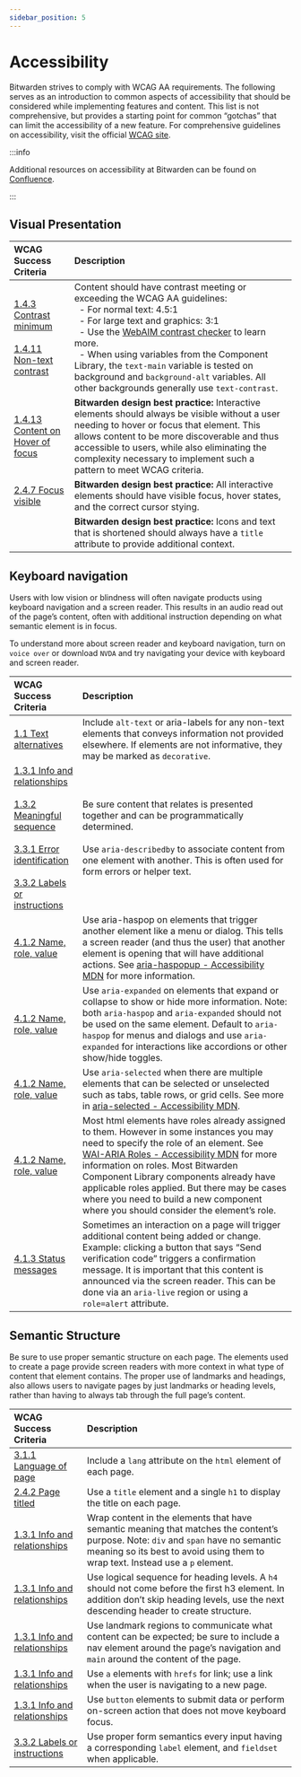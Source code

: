 ```yaml
---
sidebar_position: 5
---
```


# Accessibility

Bitwarden strives to comply with WCAG AA requirements. The following serves as an introduction to
common aspects of accessibility that should be considered while implementing features and content.
This list is not comprehensive, but provides a starting point for common “gotchas” that can limit
the accessibility of a new feature. For comprehensive guidelines on accessibility, visit the
official [WCAG site](https://www.w3.org/WAI/WCAG21/Understanding/).

<bitwarden>

:::info

Additional resources on accessibility at Bitwarden can be found on
[Confluence](https://bitwarden.atlassian.net/wiki/spaces/EN/pages/193953973).

:::

</bitwarden>

## Visual Presentation

| WCAG Success Criteria                                                                                                                                                                               | Description                                                                                                                                                                                                                                                                                                                                                                                                                                                                                      |
| :-------------------------------------------------------------------------------------------------------------------------------------------------------------------------------------------------- | :----------------------------------------------------------------------------------------------------------------------------------------------------------------------------------------------------------------------------------------------------------------------------------------------------------------------------------------------------------------------------------------------------------------------------------------------------------------------------------------------- |
| [1.4.3 Contrast minimum](https://www.w3.org/WAI/WCAG21/Understanding/contrast-minimum.html)<br/><br/>[1.4.11 Non-text contrast](https://www.w3.org/WAI/WCAG21/Understanding/non-text-contrast.html) | Content should have contrast meeting or exceeding the WCAG AA guidelines:<br/>&nbsp;&nbsp;- For normal text: 4.5:1<br/>&nbsp;&nbsp;- For large text and graphics: 3:1<br/>&nbsp;&nbsp;- Use the [WebAIM contrast checker](https://webaim.org/resources/contrastchecker/) to learn more.<br/>&nbsp;&nbsp;- When using variables from the Component Library, the `text-main` variable is tested on background and `background-alt` variables. All other backgrounds generally use `text-contrast`. |
| [1.4.13 Content on Hover of focus](https://www.w3.org/WAI/WCAG21/Understanding/content-on-hover-or-focus.html)                                                                                      | **Bitwarden design best practice:** Interactive elements should always be visible without a user needing to hover or focus that element. This allows content to be more discoverable and thus accessible to users, while also eliminating the complexity necessary to implement such a pattern to meet WCAG criteria.                                                                                                                                                                            |
| [2.4.7 Focus visible](https://www.w3.org/WAI/WCAG21/Understanding/focus-visible.html)                                                                                                               | **Bitwarden design best practice:** All interactive elements should have visible focus, hover states, and the correct cursor stying.                                                                                                                                                                                                                                                                                                                                                             |
|                                                                                                                                                                                                     | **Bitwarden design best practice:** Icons and text that is shortened should always have a `title` attribute to provide additional context.                                                                                                                                                                                                                                                                                                                                                       |

## Keyboard navigation

Users with low vision or blindness will often navigate products using keyboard navigation and a
screen reader. This results in an audio read out of the page’s content, often with additional
instruction depending on what semantic element is in focus.

To understand more about screen reader and keyboard navigation, turn on `voice over` or download
`NVDA` and try navigating your device with keyboard and screen reader.

| WCAG Success Criteria                                                                                                                                                                                                                                                                                                                                                                                                         | Description                                                                                                                                                                                                                                                                                                                                                                                                                                                                      |
| :---------------------------------------------------------------------------------------------------------------------------------------------------------------------------------------------------------------------------------------------------------------------------------------------------------------------------------------------------------------------------------------------------------------------------- | :------------------------------------------------------------------------------------------------------------------------------------------------------------------------------------------------------------------------------------------------------------------------------------------------------------------------------------------------------------------------------------------------------------------------------------------------------------------------------- |
| [1.1 Text alternatives](https://www.w3.org/WAI/WCAG21/Understanding/text-alternatives)                                                                                                                                                                                                                                                                                                                                        | Include `alt-text` or aria-labels for any non-text elements that conveys information not provided elsewhere. If elements are not informative, they may be marked as `decorative`.                                                                                                                                                                                                                                                                                                |
| [1.3.1 Info and relationships](https://www.w3.org/WAI/WCAG21/Understanding/info-and-relationships)<br/><br/> [1.3.2 Meaningful sequence](https://www.w3.org/WAI/WCAG21/Understanding/meaningful-sequence)<br/><br/>[3.3.1 Error identification](https://www.w3.org/WAI/WCAG21/Understanding/error-identification)<br/><br/>[3.3.2 Labels or instructions](https://www.w3.org/WAI/WCAG21/Understanding/labels-or-instructions) | Be sure content that relates is presented together and can be programmatically determined. <br/><br/>Use `aria-describedby` to associate content from one element with another. This is often used for form errors or helper text.                                                                                                                                                                                                                                               |
| [4.1.2 Name, role, value](https://www.w3.org/WAI/WCAG21/Understanding/name-role-value)                                                                                                                                                                                                                                                                                                                                        | Use aria-haspop on elements that trigger another element like a menu or dialog. This tells a screen reader (and thus the user) that another element is opening that will have additional actions. See [aria-haspopup - Accessibility MDN](https://developer.mozilla.org/en-US/docs/Web/Accessibility/ARIA/Attributes/aria-haspopup) for more information.                                                                                                                        |
| [4.1.2 Name, role, value](https://www.w3.org/WAI/WCAG21/Understanding/name-role-value)                                                                                                                                                                                                                                                                                                                                        | Use `aria-expanded` on elements that expand or collapse to show or hide more information. Note: both `aria-haspop` and `aria-expanded` should not be used on the same element. Default to `aria-haspop` for menus and dialogs and use `aria-expanded` for interactions like accordions or other show/hide toggles.                                                                                                                                                               |
| [4.1.2 Name, role, value](https://www.w3.org/WAI/WCAG21/Understanding/name-role-value)                                                                                                                                                                                                                                                                                                                                        | Use `aria-selected` when there are multiple elements that can be selected or unselected such as tabs, table rows, or grid cells. See more in [aria-selected - Accessibility MDN](https://developer.mozilla.org/en-US/docs/Web/Accessibility/ARIA/Attributes/aria-selected).                                                                                                                                                                                                      |
| [4.1.2 Name, role, value](https://www.w3.org/WAI/WCAG21/Understanding/name-role-value)                                                                                                                                                                                                                                                                                                                                        | Most html elements have roles already assigned to them. However in some instances you may need to specify the role of an element. See [WAI-ARIA Roles - Accessibility MDN](https://developer.mozilla.org/en-US/docs/Web/Accessibility/ARIA/Roles) for more information on roles. Most Bitwarden Component Library components already have applicable roles applied. But there may be cases where you need to build a new component where you should consider the element’s role. |
| [4.1.3 Status messages](https://www.w3.org/WAI/WCAG21/Understanding/status-messages)                                                                                                                                                                                                                                                                                                                                          | Sometimes an interaction on a page will trigger additional content being added or change. Example: clicking a button that says “Send verification code” triggers a confirmation message. It is important that this content is announced via the screen reader. This can be done via an `aria-live` region or using a `role=alert` attribute.                                                                                                                                     |

## Semantic Structure

Be sure to use proper semantic structure on each page. The elements used to create a page provide
screen readers with more context in what type of content that element contains. The proper use of
landmarks and headings, also allows users to navigate pages by just landmarks or heading levels,
rather than having to always tab through the full page’s content.

| WCAG Success Criteria                                                                              | Description                                                                                                                                                                                                          |
| :------------------------------------------------------------------------------------------------- | :------------------------------------------------------------------------------------------------------------------------------------------------------------------------------------------------------------------- |
| [3.1.1 Language of page](https://www.w3.org/WAI/WCAG21/Understanding/language-of-page)             | Include a `lang` attribute on the `html` element of each page.                                                                                                                                                       |
| [2.4.2 Page titled](https://www.w3.org/WAI/WCAG21/Understanding/page-titled)                       | Use a `title` element and a single `h1` to display the title on each page.                                                                                                                                           |
| [1.3.1 Info and relationships](https://www.w3.org/WAI/WCAG21/Understanding/info-and-relationships) | Wrap content in the elements that have semantic meaning that matches the content’s purpose. Note: `div` and `span` have no semantic meaning so its best to avoid using them to wrap text. Instead use a `p` element. |
| [1.3.1 Info and relationships](https://www.w3.org/WAI/WCAG21/Understanding/info-and-relationships) | Use logical sequence for heading levels. A `h4` should not come before the first h3 element. In addition don’t skip heading levels, use the next descending header to create structure.                              |
| [1.3.1 Info and relationships](https://www.w3.org/WAI/WCAG21/Understanding/info-and-relationships) | Use landmark regions to communicate what content can be expected; be sure to include a nav element around the page’s navigation and `main` around the content of the page.                                           |
| [1.3.1 Info and relationships](https://www.w3.org/WAI/WCAG21/Understanding/info-and-relationships) | Use `a` elements with `hrefs` for link; use a link when the user is navigating to a new page.                                                                                                                        |
| [1.3.1 Info and relationships](https://www.w3.org/WAI/WCAG21/Understanding/info-and-relationships) | Use `button` elements to submit data or perform on-screen action that does not move keyboard focus.                                                                                                                  |
| [3.3.2 Labels or instructions](https://www.w3.org/WAI/WCAG21/Understanding/labels-or-instructions) | Use proper form semantics every input having a corresponding `label` element, and `fieldset` when applicable.                                                                                                        |
